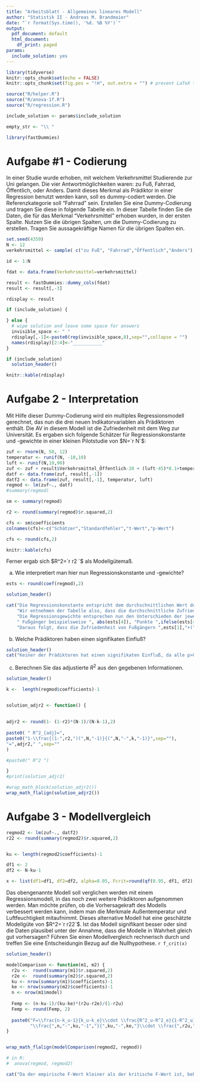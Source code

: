 ```yaml
---
title: "Arbeitsblatt - Allgemeines lineares Modell"
author: "Statistik II - Andreas M. Brandmaier"
date: "`r format(Sys.time(), '%d. %B %Y')`"
output:
  pdf_document: default
  html_document:
    df_print: paged
params:
  include_solution: yes
---
```



```r
library(tidyverse)
knitr::opts_chunk$set(echo = FALSE)
knitr::opts_chunk$set(fig.pos = "!H", out.extra = "") # prevent LaTeX tables from floating

source("R/helper.R")
source("R/anova-1f.R")
source("R/regression.R")

include_solution <- params$include_solution

empty_str <- "\\ "

library(fastDummies)

```

# Aufgabe #1 - Codierung

In einer Studie wurde erhoben, mit welchem Verkehrsmittel Studierende zur Uni gelangen. Die vier Antwortmöglichkeiten waren: zu Fuß, Fahrrad, Öffentlich, oder Anders. Damit dieses Merkmal als Prädiktor in einer Regression benutzt werden kann, soll es dummy-codiert werden. Die Referenzkategorie soll "Fahrrad" sein. Erstellen Sie eine Dummy-Codierung und tragen Sie diese in folgende Tabelle ein. In dieser Tabelle finden Sie die Daten, die für das Merkmal "Verkehrsmittel" erhoben wurden, in der ersten Spalte. Nutzen Sie die übrigen Spalten, um die Dummy-Codierung zu erstellen. Tragen Sie aussagekräftige Namen für die übrigen Spalten ein.

```r
set.seed(4359)
N <- 12
verkehrsmittel <- sample( c("zu Fuß", "Fahrrad","Öffentlich","Anders"), N, TRUE)

id <- 1:N

fdat <- data.frame(Verkehrsmittel=verkehrsmittel)

result <- fastDummies::dummy_cols(fdat)
result <- result[,-3]
```


```r

rdisplay <- result

if (include_solution) {

} else {
  # wipe solution and leave some space for answers
  invisible_space <- " "
  rdisplay[,-1]<-paste0(rep(invisible_space,8),sep="",collapse = "")
  names(rdisplay)[2:4]<-"___________"
}
```

```r
if (include_solution)
  solution_header()

knitr::kable(rdisplay)
```



# Aufgabe 2 - Interpretation

Mit Hilfe dieser Dummy-Codierung wird ein multiples Regressionsmodell gerechnet, das nun die drei neuen Indikatorvariablen als Prädiktoren enthält. Die AV in diesem Modell ist die Zufriedenheit mit dem Weg zur Universität. Es ergaben sich folgende Schätzer für Regressionskonstante und -gewichte in einer kleinen Pilotstudie von $N=`r N`$:

```r
zuf <- rnorm(N, 50, 12)
temperatur <- runif(N, -10,10)
luft <- runif(N,10,90)
zuf <- zuf + result$Verkehrsmittel_Öffentlich-20 + (luft-45)*0.1+temperatur*0.2
datf <- data.frame(zuf, result[,-1])
datf2 <- data.frame(zuf, result[,-1], temperatur, luft)
regmod <- lm(zuf~., datf)
#summary(regmod)

sm <- summary(regmod)

r2 <- round(summary(regmod)$r.squared,2)

cfs <- sm$coefficients
colnames(cfs)<-c("Schätzer","Standardfehler","t-Wert","p-Wert")

cfs <- round(cfs,2)

knitr::kable(cfs)
```

Ferner ergab sich $R^2=`r r2 `$ als Modellgütemaß.

a) Wie interpretiert man hier nun Regressionskonstante und -gewichte?

```r
ests <- round(coef(regmod),2)

solution_header()

cat("Die Regressionskonstante entspricht dem durchschnittlichen Wert der Referenzkategorie, die hier 'Fahrrad' sein sollte.",
    "Wir entnehmen der Tabelle also, dass die durchschnittliche Zufriedenheit der Fahrradfahrer ", ests[1], " Skalenpunkte ist.",
    "Die Regressionsgewichte entsprechen nun den Unterschieden der jeweiligen Kategorien zur Referenzkategorie, d.h., dass",
    " Fußgänger beispielsweise ", abs(ests[4]), "Punkte ",ifelse(ests[4]>0,"mehr","weniger")," zufrieden sind als Fahrradfahrer.",
    "Daraus folgt, dass die Zufriedenheit von Fußgängern ",ests[1],"+(",ests[4],")=",(ests[1]+ests[4])," beträgt.")
```
b) Welche Prädiktoren haben einen signifikaten Einfluß?

```r
solution_header()
cat("Keiner der Prädiktoren hat einen signifikaten Einfluß, da alle p>0.05.")
```


c) Berechnen Sie das adjustierte $R^2$ aus den gegebenen Informationen.

```r
solution_header()

k <-  length(regmod$coefficients)-1


solution_adjr2 <- function() {
  
  
adjr2 <- round(1- (1-r2)*(N-1)/(N-k-1),2)
  
paste0( " R^2_{adj}=",
paste0("1-\\frac{(1-",r2,")(",N,"-1)}{(",N,"-",k,"-1)}",sep=""),
"=",adjr2," ",sep=""
)

#paste0(" R^2 ")

}
#print(solution_adjr2)

#wrap_math_block(solution_adjr2())
wrap_math_flalign(solution_adjr2())

```

# Aufgabe 3 - Modellvergleich

```r
regmod2 <- lm(zuf~., datf2)
r22 <- round(summary(regmod2)$r.squared,2)


ku <- length(regmod2$coefficients)-1

df1 <- 2
df2 <- N-ku-1

x <- list(df1=df1, df2=df2, alpha=0.05, Fcrit=round(qf(0.95, df1, df2),2))

``` 

Das obengenannte Modell soll verglichen werden mit einem Regressionsmodell, in das noch zwei weitere Prädiktoren aufgenommen werden. Man möchte prüfen, ob die Vorhersagekraft des Modells verbessert werden kann, indem man die Merkmale Außentemperatur und Luftfeuchtigkeit mitaufnimmt. Dieses alternative Modell hat eine geschätzte Modellgüte von $R^2=`r r22`$. Ist das Modell signifikant besser oder sind die Daten plausibel unter der Annahme, dass die Modelle in Wahrheit gleich gut vorhersagen? Führen Sie einen Modellvergleich rechnerisch durch und treffen Sie eine Entscheidungin Bezug auf die Nullhypothese. 
`r f_crit(x)`

```r
solution_header()

modelComparison <- function(m1, m2) {
  r2u <-  round(summary(m1)$r.squared,2)
  r2e <-  round(summary(m2)$r.squared,2)
  ku <- nrow(summary(m1)$coefficients)-1
  ke <- nrow(summary(m2)$coefficients)-1
  n <- nrow(m1$model)
  
  Femp <- (n-ku-1)/(ku-ke)*(r2u-r2e)/(1-r2u)
  Femp <- round(Femp, 2)
  
  paste0("F=\\frac{n-k_u-1}{k_u-k_e}\\cdot \\frac{R^2_u-R^2_e}{1-R^2_u}=",
         "\\frac{",n,"-",ku,"-1","}{",ku,"-",ke,"}\\cdot \\frac{",r2u,"-",r2e,"}{1-",r2u,"}=", Femp)
}


wrap_math_flalign(modelComparison(regmod2, regmod))

# in R:
#  anova(regmod, regmod2)

cat("Da der empirische F-Wert kleiner als der kritische F-Wert ist, behalten wir die Nullhypothese bei. Wir haben keinen signifikanten Unterschied zwischen den beiden Modellen gefunden. Temperatur und Luftfeuchtigkeit haben gemeinsam keinen signifikanten Beitrag. Aufgrund des Parsimonitätsprinzips behalten wir das ursprüngliche Modell bei.")

```


<!-- Wir erhalten folgende Schätzer für Regressionskonstante und Regressionsgewichte: -->

<!-- ```{r} -->

<!-- ``` -->

<!-- Welche Vorhersage macht das Modell für eine Person -->